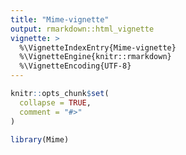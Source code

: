 ```yaml
---
title: "Mime-vignette"
output: rmarkdown::html_vignette
vignette: >
  %\VignetteIndexEntry{Mime-vignette}
  %\VignetteEngine{knitr::rmarkdown}
  %\VignetteEncoding{UTF-8}
---
```


```r
knitr::opts_chunk$set(
  collapse = TRUE,
  comment = "#>"
)
```

```r
library(Mime)
```
